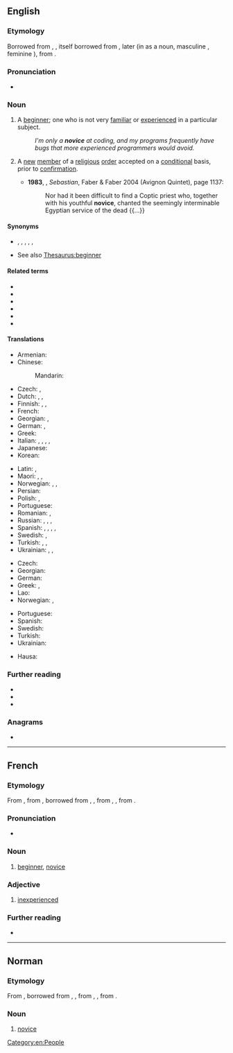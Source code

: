 ==English==

===Etymology===
Borrowed from {{bor|en|xno|novice}}, {{bor|en|frm|novice}}, itself borrowed from {{der|en|la|novīcius}}, later {{m|la|novitius||new, newly arrived}} (in {{der|en|LL.|-}} as a noun, masculine {{m|la|novicius}}, feminine {{m|la|novicia||one who has newly entered a monastery or a convent}}), from {{m|la|novus||new}}.

===Pronunciation===
* {{a|UK}} {{IPA|/ˈnɒvɪs/|lang=en}}

===Noun===
{{en-noun}}

# A [[beginner]]; one who is not very [[familiar]] or [[experienced]] in a particular subject. {{defdate|from 14th c.}}
#: ''I'm only a '''novice''' at coding, and my programs frequently have bugs that more experienced programmers would avoid.''
# {{senseid|en|religious}}{{lb|en|religion}} A [[new]] [[member]] of a [[religious]] [[order]] accepted on a [[conditional]] basis, prior to [[confirmation]]. {{defdate|from 14th c.}}
#* '''1983''', {{w|Lawrence Durrell}}, ''Sebastian'', Faber & Faber 2004 (Avignon Quintet), page 1137:
#*: Nor had it been difficult to find a Coptic priest who, together with his youthful '''novice''', chanted the seemingly interminable Egyptian service of the dead {{...}}

====Synonyms====
* {{sense|person new to an activity}} {{l|en|amateur}}, {{l|en|greenhorn}}, {{l|en|learner}}, {{l|en|neophyte}}, {{l|en|newbie}}, {{l|en|newling}}
* See also [[Thesaurus:beginner]]

====Related terms====
* {{l|en|novel}}
* {{l|en|novelization}}
* {{l|en|novelize}}
* {{l|en|novella}}
* {{l|en|novelty}}
* {{l|en|novitiate}}

====Translations====
{{trans-top|beginner}}
* Armenian: {{t+|hy|սկսնակ}}
* Chinese:
*: Mandarin: {{t+|cmn|新手|tr=xīnshǒu|sc=Hani}}
* Czech: {{t|cs|nováček|m}}, {{t+|cs|začátečník|m}}
* Dutch: {{t+|nl|beginneling|m}}, {{t|nl|beginnelinge|f}}, {{t+|nl|beginner|m}}
* Finnish: {{t+|fi|noviisi}}, {{t+|fi|aloittelija}}, {{t+|fi|vasta-alkaja}}
* French: {{t+|fr|débutant|m}}
* Georgian: {{t|ka|ახალბედა}}, {{t|ka|დამწყები}}
* German: {{t+|de|Neuling|m}}, {{t+|de|Anfänger|m}}
* Greek: {{t+|el|αρχάριος}}
* Italian: {{t+|it|principiante|m|f}}, {{t+|it|debuttante|m|f}}, {{t+|it|novizio|m}}, {{t+|it|esordiente}}, {{t+|it|novellino|m}}
* Japanese: {{t|ja|初心者|tr=しょしんしゃ, shoshinsha|sc=Jpan}}
* Korean: {{t|ko|승진자}}
{{trans-mid}}
* Latin: {{t|la|inceptor}}, {{t+|la|tīrō}}
* Maori: {{t|mi|ihu hūpē}}, {{t|mi|tauhou}}, {{t|mi|ika tauhou}}
* Norwegian: {{t+|no|nybegynner|m}}, {{t|no|novise|m}}, {{t|no|novise|f}}
* Persian: {{t+|fa|نوچه|tr=nowče|sc=fa-Arab}}
* Polish: {{t+|pl|nowicjusz}}, {{t+|pl|debiutant}}
* Portuguese: {{t+|pt|novato|m}}
* Romanian: {{t+|ro|începător}}, {{t+|ro|debutant}}
* Russian: {{t+|ru|новичо́к|m}}, {{t+|ru|начина́ющий|m}}, {{t+|ru|дебюта́нт|m}}, {{t+|ru|дебюта́нтка|f}}
* Spanish: {{t+|es|novato|m}}, {{t+|es|principiante|m|f}}, {{t+|es|novillo|m}}, {{t+|es|bisoño|m}}, {{t|es|en ciernes}}
* Swedish: {{t+|sv|nybörjare|c}}, {{t+|sv|novis|c}}
* Turkish: {{t+|tr|çaylak}}, {{t+|tr|çömez}}, {{t+|tr|toy}}
* Ukrainian: {{t+|uk|новак|m}}, {{t+|uk|новачок|m}}, {{t+|uk|новачка|f}}
{{trans-bottom}}

{{trans-top|new member of a religious order}}
* Czech: {{t+|cs|novic|m}}
* Georgian: {{t|ka|ახალბედა}}
* German: {{t+|de|Novize|m}}
* Greek: {{t+|el|δόκιμος|m}}, {{t|el|δόκιμη|f}}
* Lao: {{t|lo|ຈົວ|tr=cua}}
* Norwegian: {{t|no|novise|m}}, {{t|no|novise|f}}
{{trans-mid}}
* Portuguese: {{t+|pt|noviço|m}}
* Spanish: {{t|es|novicio|m}}
* Swedish: {{t+|sv|novis|c}}
* Turkish: {{t+|tr|çömez}}
* Ukrainian: {{t|uk|неофіт|m}}
{{trans-bottom}}

{{checktrans-top}}
* Hausa: {{t-check|ha|mutumin da ya ke bako kan wasu aiyuka}}
{{trans-mid}}
{{trans-bottom}}

===Further reading===
* {{R:Webster 1913}}
* {{R:Century 1911}}
* {{R:OneLook}}

===Anagrams===
* {{anagrams|en|a=ceinov|nocive}}

[[Category:en:People]]

----

==French==

===Etymology===
From {{inh|fr|frm|novice}}, from {{inh|fr|fro|novice}}, borrowed from {{bor|fr|LL.|novīcius}}, {{m|la|novīcia||one who has newly entered a monastery or a convent}}, from {{der|fr|la|novīcius}}, {{m|la|novītius||new, newly arrived}}, from {{m|la|novus||new}}.

===Pronunciation===
* {{fr-IPA}}

===Noun===
{{fr-noun|mf}}

# [[beginner]], [[#English|novice]]

===Adjective===
{{fr-adj}}

# [[inexperienced]]

===Further reading===
* {{R:TLFi}}

----

==Norman==

===Etymology===
From {{inh|nrf|fro|novice}}, borrowed from {{bor|nrf|LL.|novīcius}}, {{m|la|novīcia||one who has newly entered a monastery or a convent}}, from {{der|nrf|la|novīcius}}, {{m|la|novītius||new, newly arrived}}, from {{m|la|novus||new}}.

===Noun===
{{nrf-noun|mf}}

# {{lb|nrf|Jersey}} [[#English|novice]]

{{topics|nrf|People}}